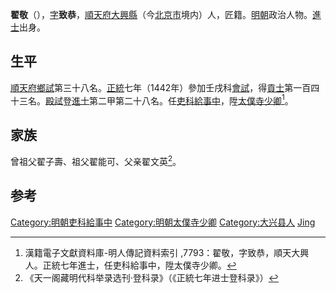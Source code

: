 {{Otheruses|翟敬|other=名为翟敬的其他人物}}

'''翟敬'''（{{bd|1418年||？}}），[[表字|字]]'''致恭'''，[[順天府|順天府]][[大兴县_(金朝)|大興縣]]（今[[北京市|北京市]]境内）人，匠籍。[[明朝|明朝]]政治人物。[[進士|進士]]出身。

== 生平 ==
[[順天府|順天府]][[鄉試|鄉試]]第三十八名。[[正统_(年号)|正統]]七年（1442年）參加壬戌科[[會試|會試]]，得[[貢士|貢士]]第一百四十三名。[[殿試|殿試]]登[[進士|進士]]第二甲第二十八名。任[[吏科|吏科]][[給事中|給事中]]，陞[[太僕寺|太僕寺]][[少卿|少卿]]<ref>漢籍電子文獻資料庫-明人傳記資料索引 ,7793：翟敬，字致恭，順天大興人。正統七年進士，任吏科給事中，陞太僕寺少卿。	</ref>。

== 家族 ==
曾祖父翟子壽、祖父翟能可、父亲翟文英<ref>《天一阁藏明代科举录选刊·登科录》（《正統七年进士登科录》）</ref>。

== 参考 ==
{{reflist}}

{{正統七年壬戌科殿試金榜}}
{{Authority control}}
{{明朝官员小作品}}
{{DEFAULTSORT:Zhai翟}}
[[Category:明朝吏科給事中|Category:明朝吏科給事中]]
[[Category:明朝太僕寺少卿|Category:明朝太僕寺少卿]]
[[Category:大兴县人|Category:大兴县人]]
[[Category:翟姓|Jing]]